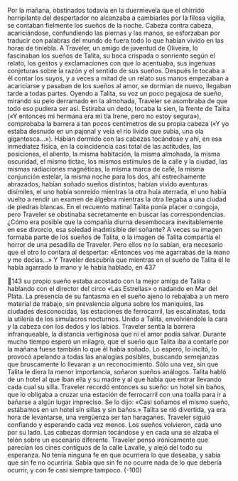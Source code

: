 Por la mañana, obstinados todavía en la duermevela que el chirrido
horripilante del despertador no alcanzaba a cambiarles por la filosa vigilia, se
contaban fielmente los sueños de la noche. Cabeza contra cabeza, acariciándose,
confundiendo las piernas y las manos, se esforzaban por traducir con palabras
del mundo de fuera todo lo que habían vivido en las horas de tiniebla. A
Traveler, un amigo de juventud de Oliveira, lo fascinaban los sueños de Talita, su
boca crispada o sonriente según el relato, los gestos y exclamaciones con que lo
acentuaba, sus ingenuas conjeturas sobre la razón y el sentido de sus sueños.
Después le tocaba a él contar los suyos, y a veces a mitad de un relato sus manos
empezaban a acariciarse y pasaban de los sueños al amor, se dormían de nuevo,
llegaban tarde a todas partes.
Oyendo a Talita, su voz un poco pegajosa de sueño, mirando su pelo
derramado en la almohada, Traveler se asombraba de que todo eso pudiera ser
así. Estiraba un dedo, tocaba la sien, la frente de Talita («Y entonces mi hermana
era mi tía Irene, pero no estoy segura»), comprobaba la barrera a tan pocos
centímetros de su propia cabeza («Y yo estaba desnudo en un pajonal y veía el
río lívido que subía, una ola gigantesca...»). Habían dormido con las cabezas
tocándose y ahí, en esa inmediatez física, en la coincidencia casi total de las
actitudes, las posiciones, el aliento, la misma habitación, la misma almohada, la
misma oscuridad, el mismo tictac, los mismos estímulos de la calle y la ciudad,
las mismas radiaciones magnéticas, la misma marca de café, la misma conjunción
estelar, la misma noche para los dos, ahí estrechamente abrazados, habían
soñado sueños distintos, habían vivido aventuras disímiles, el uno había
sonreído mientras la otra huía aterrada, el uno había vuelto a rendir un examen
de álgebra mientras la otra llegaba a una ciudad de piedras blancas.
En el recuento matinal Talita ponía placer o congoja, pero Traveler se
obstinaba secretamente en buscar las correspondencias. ¿Cómo era posible que la
compañía diurna desembocara inevitablemente en ese divorcio, esa soledad
inadmisible del soñante? A veces su imagen formaba parte de los sueños de
Talita, o la imagen de Talita compartía el horror de una pesadilla de Traveler.
Pero ellos no lo sabían, era necesario que el otro lo contara al despertar:
«Entonces vos me agarrabas de la mano y me decías...» Y Traveler descubría que
mientras en el sueño de Talita él le había agarrado la mano y le había hablado, en
437

143
su propio sueño estaba acostado con la mejor amiga de Talita o hablando con el
director del circo «Las Estrellas» o nadando en Mar del Plata. La presencia de su
fantasma en el sueño ajeno lo rebajaba a un mero material de trabajo, sin
prevalencia alguna sobre los maniquíes, las ciudades desconocidas, las estaciones
de ferrocarril, las escalinatas, toda la utilería de los simulacros nocturnos. Unido
a Talita, envolviéndole la cara y la cabeza con los dedos y los labios. Traveler
sentía la barrera infranqueable, la distancia vertiginosa que ni el amor podía
salvar. Durante mucho tiempo esperó un milagro, que el sueño que Talita iba a
contarle por la mañana fuese también lo que él había soñado. Lo esperó, lo incitó,
lo provocó apelando a todas las analogías posibles, buscando semejanzas que
bruscamente lo llevaran a un reconocimiento. Sólo una vez, sin que Talita le
diera la menor importancia, soñaron sueños análogos. Talita habló de un hotel al
que iban ella y su madre y al que había que entrar llevando cada cual su silla.
Traveler recordó entonces su sueño: un hotel sin baños, que lo obligaba a cruzar
una estación de ferrocarril con una toalla para ir a bañarse a algún lugar
impreciso. Se lo dijo: «Casi soñamos el mismo sueño, estábamos en un hotel sin
sillas y sin baños.» Talita se rió divertida, ya era hora de levantarse, una
vergüenza ser tan haraganes.
Traveler siguió confiando y esperando cada vez menos. Los sueños volvieron,
cada uno por su lado. Las cabezas dormían tocándose y en cada una se alzaba el
telón sobre un escenario diferente. Traveler pensó irónicamente que parecían los
cines contiguos de la calle Lavalle, y alejó del todo su esperanza. No tenía
ninguna fe en que ocurriera lo que deseaba, y sabía que sin fe no ocurriría. Sabía
que sin fe no ocurre nada de lo que debería ocurrir, y con fe casi siempre
tampoco.
(-100)
